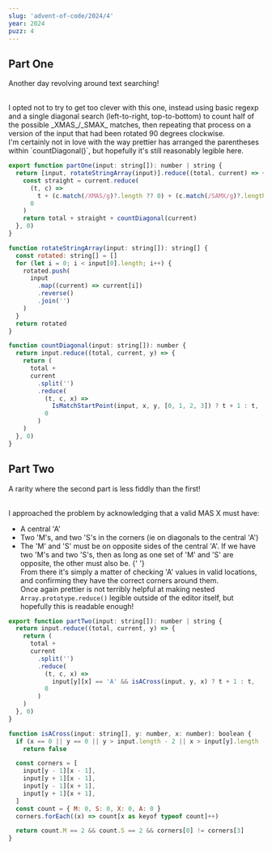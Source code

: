 ```yaml
---
slug: 'advent-of-code/2024/4'
year: 2024
puzz: 4
---
```


## Part One

Another day revolving around text searching!

<br />
I opted not to try to get too clever with this one, instead using basic regexp and
a single diagonal search (left-to-right, top-to-bottom) to count half of the possible
_XMAS_/_SMAX_ matches, then repeating that process on a version of the input that
had been rotated 90 degrees clockwise.
<br />
I'm certainly not in love with the way prettier has arranged the parentheses within
`countDiagonal()`, but hopefully it's still reasonably legible here.

<CodeBox js="figs" csharp="sharps" />

```js
export function partOne(input: string[]): number | string {
  return [input, rotateStringArray(input)].reduce((total, current) => {
    const straight = current.reduce(
      (t, c) =>
        t + (c.match(/XMAS/g)?.length ?? 0) + (c.match(/SAMX/g)?.length ?? 0),
      0
    )
    return total + straight + countDiagonal(current)
  }, 0)
}

function rotateStringArray(input: string[]): string[] {
  const rotated: string[] = []
  for (let i = 0; i < input[0].length; i++) {
    rotated.push(
      input
        .map((current) => current[i])
        .reverse()
        .join('')
    )
  }
  return rotated
}

function countDiagonal(input: string[]): number {
  return input.reduce((total, current, y) => {
    return (
      total +
      current
        .split('')
        .reduce(
          (t, c, x) =>
            IsMatchStartPoint(input, x, y, [0, 1, 2, 3]) ? t + 1 : t,
          0
        )
    )
  }, 0)
}
```

## Part Two

A rarity where the second part is less fiddly than the first!

<br />I approached the problem by acknowledging that a valid MAS X must have:

- A central 'A'
- Two 'M's, and two 'S's in the corners (ie on diagonals to the central 'A')
- The 'M' and 'S' must be on opposite sides of the central 'A'. If we have two 'M's and two 'S's, then as long as one set of 'M' and 'S' are opposite, the other must also be.
  {' '}
  <br />
  From there it's simply a matter of checking 'A' values in valid locations, and
  confirming they have the correct corners around them.
  <br />
  Once again prettier is not terribly helpful at making nested
  `Array.prototype.reduce()` legible outside of the editor itself, but hopefully
  this is readable enough!

```js
export function partTwo(input: string[]): number | string {
  return input.reduce((total, current, y) => {
    return (
      total +
      current
        .split('')
        .reduce(
          (t, c, x) =>
            input[y][x] == 'A' && isACross(input, y, x) ? t + 1 : t,
          0
        )
    )
  }, 0)
}

function isACross(input: string[], y: number, x: number): boolean {
  if (x == 0 || y == 0 || y > input.length - 2 || x > input[y].length - 2)
    return false

  const corners = [
    input[y - 1][x - 1],
    input[y + 1][x - 1],
    input[y - 1][x + 1],
    input[y + 1][x + 1],
  ]
  const count = { M: 0, S: 0, X: 0, A: 0 }
  corners.forEach((x) => count[x as keyof typeof count]++)

  return count.M == 2 && count.S == 2 && corners[0] != corners[3]
}
```
